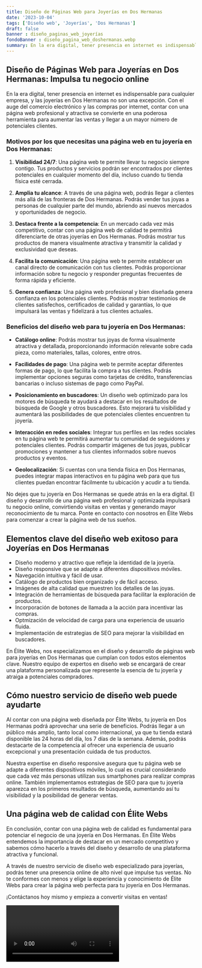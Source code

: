 ```yaml
---
title: Diseño de Páginas Web para Joyerías en Dos Hermanas
date: '2023-10-04'
tags: ['Diseño web', 'Joyerías', 'Dos Hermanas']
draft: false
banner : diseño_paginas_web_joyerías
fondoBanner : diseño_pagina_web_doshermanas.webp
summary: En la era digital, tener presencia en internet es indispensable para cualquier empresa, y las joyerías en Dos Hermanas no son una excepción. Con el auge del comercio electrónico y las compras por internet, contar con una página web profesional y atractiva se convierte en una poderosa herramienta para aumentar las ventas y llegar a un mayor número de potenciales clientes.
---
```


## Diseño de Páginas Web para Joyerías en Dos Hermanas: Impulsa tu negocio online 

En la era digital, tener presencia en internet es indispensable para cualquier empresa, y las joyerías en Dos Hermanas no son una excepción. Con el auge del comercio electrónico y las compras por internet, contar con una página web profesional y atractiva se convierte en una poderosa herramienta para aumentar las ventas y llegar a un mayor número de potenciales clientes.

### Motivos por los que necesitas una página web en tu joyería en Dos Hermanas:

1. **Visibilidad 24/7**: Una página web te permite llevar tu negocio siempre contigo. Tus productos y servicios podrán ser encontrados por clientes potenciales en cualquier momento del día, incluso cuando tu tienda física esté cerrada.

2. **Amplia tu alcance**: A través de una página web, podrás llegar a clientes más allá de las fronteras de Dos Hermanas. Podrás vender tus joyas a personas de cualquier parte del mundo, abriendo así nuevos mercados y oportunidades de negocio.

3. **Destaca frente a la competencia**: En un mercado cada vez más competitivo, contar con una página web de calidad te permitirá diferenciarte de otras joyerías en Dos Hermanas. Podrás mostrar tus productos de manera visualmente atractiva y transmitir la calidad y exclusividad que deseas.

4. **Facilita la comunicación**: Una página web te permite establecer un canal directo de comunicación con tus clientes. Podrás proporcionar información sobre tu negocio y responder preguntas frecuentes de forma rápida y eficiente.

5. **Genera confianza**: Una página web profesional y bien diseñada genera confianza en los potenciales clientes. Podrás mostrar testimonios de clientes satisfechos, certificados de calidad y garantías, lo que impulsará las ventas y fidelizará a tus clientes actuales.

### Beneficios del diseño web para tu joyería en Dos Hermanas:

- **Catálogo online**: Podrás mostrar tus joyas de forma visualmente atractiva y detallada, proporcionando información relevante sobre cada pieza, como materiales, tallas, colores, entre otros.

- **Facilidades de pago**: Una página web te permite aceptar diferentes formas de pago, lo que facilita la compra a tus clientes. Podrás implementar opciones seguras como tarjetas de crédito, transferencias bancarias o incluso sistemas de pago como PayPal.

- **Posicionamiento en buscadores**: Un diseño web optimizado para los motores de búsqueda te ayudará a destacar en los resultados de búsqueda de Google y otros buscadores. Esto mejorará tu visibilidad y aumentará las posibilidades de que potenciales clientes encuentren tu joyería.

- **Interacción en redes sociales**: Integrar tus perfiles en las redes sociales en tu página web te permitirá aumentar tu comunidad de seguidores y potenciales clientes. Podrás compartir imágenes de tus joyas, publicar promociones y mantener a tus clientes informados sobre nuevos productos y eventos.

- **Geolocalización**: Si cuentas con una tienda física en Dos Hermanas, puedes integrar mapas interactivos en tu página web para que tus clientes puedan encontrar fácilmente tu ubicación y acudir a tu tienda.

No dejes que tu joyería en Dos Hermanas se quede atrás en la era digital. El diseño y desarrollo de una página web profesional y optimizada impulsará tu negocio online, convirtiendo visitas en ventas y generando mayor reconocimiento de tu marca. Ponte en contacto con nosotros en Élite Webs para comenzar a crear la página web de tus sueños.

<GifSeo />

<Cta />

## Elementos clave del diseño web exitoso para Joyerías en Dos Hermanas

- Diseño moderno y atractivo que refleje la identidad de la joyería.
- Diseño responsive que se adapte a diferentes dispositivos móviles.
- Navegación intuitiva y fácil de usar.
- Catálogo de productos bien organizado y de fácil acceso.
- Imágenes de alta calidad que muestren los detalles de las joyas.
- Integración de herramientas de búsqueda para facilitar la exploración de productos.
- Incorporación de botones de llamada a la acción para incentivar las compras.
- Optmización de velocidad de carga para una experiencia de usuario fluida.
- Implementación de estrategias de SEO para mejorar la visibilidad en buscadores.

En Élite Webs, nos especializamos en el diseño y desarrollo de páginas web para joyerías en Dos Hermanas que cumplan con todos estos elementos clave. Nuestro equipo de expertos en diseño web se encargará de crear una plataforma personalizada que represente la esencia de tu joyería y atraiga a potenciales compradores.

## Cómo nuestro servicio de diseño web puede ayudarte

Al contar con una página web diseñada por Élite Webs, tu joyería en Dos Hermanas podrá aprovechar una serie de beneficios. Podrás llegar a un público más amplio, tanto local como internacional, ya que tu tienda estará disponible las 24 horas del día, los 7 días de la semana. Además, podrás destacarte de la competencia al ofrecer una experiencia de usuario excepcional y una presentación cuidada de tus productos.

Nuestra expertise en diseño responsive asegura que tu página web se adapte a diferentes dispositivos móviles, lo cual es crucial considerando que cada vez más personas utilizan sus smartphones para realizar compras online. También implementamos estrategias de SEO para que tu joyería aparezca en los primeros resultados de búsqueda, aumentando así tu visibilidad y la posibilidad de generar ventas.

## Una página web de calidad con Élite Webs

En conclusión, contar con una página web de calidad es fundamental para potenciar el negocio de una joyería en Dos Hermanas. En Élite Webs entendemos la importancia de destacar en un mercado competitivo y sabemos cómo hacerlo a través del diseño y desarrollo de una plataforma atractiva y funcional.

A través de nuestro servicio de diseño web especializado para joyerías, podrás tener una presencia online de alto nivel que impulse tus ventas. No te conformes con menos y elige la experiencia y conocimiento de Élite Webs para crear la página web perfecta para tu joyería en Dos Hermanas.

¡Contáctanos hoy mismo y empieza a convertir visitas en ventas!

<Video />

<CtaBot job='Joyerías' city='Dos Hermanas'/>

<Gmaps query='Dos Hermanas+españa+maps' />